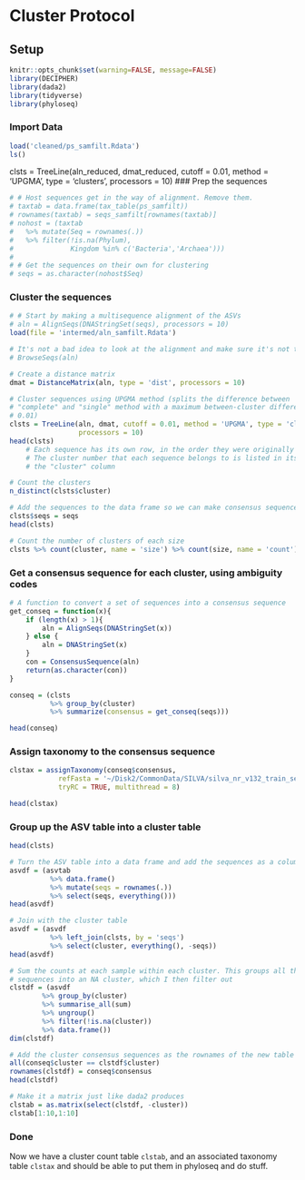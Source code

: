 Cluster Protocol
================

## Setup 

```r
knitr::opts_chunk$set(warning=FALSE, message=FALSE)
library(DECIPHER)
library(dada2)
library(tidyverse)
library(phyloseq)
```

### Import Data

```r
load('cleaned/ps_samfilt.Rdata')
ls()
```

clsts = TreeLine(aln_reduced, dmat_reduced, cutoff = 0.01, method = 'UPGMA',
                 type = 'clusters', processors = 10)
### Prep the sequences

```r
# # Host sequences get in the way of alignment. Remove them.
# taxtab = data.frame(tax_table(ps_samfilt))
# rownames(taxtab) = seqs_samfilt[rownames(taxtab)]
# nohost = (taxtab
# 	%>% mutate(Seq = rownames(.))
# 	%>% filter(!is.na(Phylum),
# 			   Kingdom %in% c('Bacteria','Archaea')))
# 
# # Get the sequences on their own for clustering
# seqs = as.character(nohost$Seq)
```

### Cluster the sequences

```r
# # Start by making a multisequence alignment of the ASVs
# aln = AlignSeqs(DNAStringSet(seqs), processors = 10)
load(file = 'intermed/aln_samfilt.Rdata')

# It's not a bad idea to look at the alignment and make sure it's not too bad
# BrowseSeqs(aln)

# Create a distance matrix 
dmat = DistanceMatrix(aln, type = 'dist', processors = 10)

# Cluster sequences using UPGMA method (splits the difference between
# "complete" and "single" method with a maximum between-cluster difference of
# 0.01)
clsts = TreeLine(aln, dmat, cutoff = 0.01, method = 'UPGMA', type = 'clusters',
                 processors = 10)
head(clsts)
	# Each sequence has its own row, in the order they were originally listed in
	# The cluster number that each sequence belongs to is listed in its row in
	# the "cluster" column

# Count the clusters
n_distinct(clsts$cluster)

# Add the sequences to the data frame so we can make consensus sequences
clsts$seqs = seqs
head(clsts)

# Count the number of clusters of each size
clsts %>% count(cluster, name = 'size') %>% count(size, name = 'count')
```

### Get a consensus sequence for each cluster, using ambiguity codes

```r
# A function to convert a set of sequences into a consensus sequence
get_conseq = function(x){
	if (length(x) > 1){
		aln = AlignSeqs(DNAStringSet(x))
	} else {
		aln = DNAStringSet(x)
	}
	con = ConsensusSequence(aln)
	return(as.character(con))
}

conseq = (clsts
		  %>% group_by(cluster)
		  %>% summarize(consensus = get_conseq(seqs)))

head(conseq)
```

### Assign taxonomy to the consensus sequence

```r
clstax = assignTaxonomy(conseq$consensus, 
			refFasta = '~/Disk2/CommonData/SILVA/silva_nr_v132_train_set.fa',
			tryRC = TRUE, multithread = 8)

head(clstax)
```

### Group up the ASV table into a cluster table

```r
head(clsts)

# Turn the ASV table into a data frame and add the sequences as a column
asvdf = (asvtab
		  %>% data.frame()
		  %>% mutate(seqs = rownames(.))
		  %>% select(seqs, everything()))
head(asvdf)

# Join with the cluster table
asvdf = (asvdf
		  %>% left_join(clsts, by = 'seqs')
		  %>% select(cluster, everything(), -seqs))
head(asvdf)

# Sum the counts at each sample within each cluster. This groups all the 'host'
# sequences into an NA cluster, which I then filter out
clstdf = (asvdf
		%>% group_by(cluster)
		%>% summarise_all(sum)
		%>% ungroup()
		%>% filter(!is.na(cluster))
		%>% data.frame())
dim(clstdf)

# Add the cluster consensus sequences as the rownames of the new table 
all(conseq$cluster == clstdf$cluster)
rownames(clstdf) = conseq$consensus
head(clstdf)

# Make it a matrix just like dada2 produces
clstab = as.matrix(select(clstdf, -cluster))
clstab[1:10,1:10]
```

### Done

Now we have a cluster count table `clstab`, and an associated taxonomy table
`clstax` and should be able to put them in phyloseq and do stuff.

```r

```
